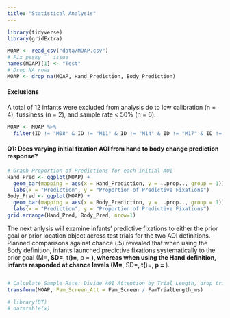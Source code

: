 ```yaml
---
title: "Statistical Analysis"
---
```


```r
library(tidyverse)
library(gridExtra)

MOAP <- read_csv("data/MOAP.csv")
# Fix pesky `` issue
names(MOAP)[1] <- "Test"
# Drop NA rows
MOAP <- drop_na(MOAP, Hand_Prediction, Body_Prediction)
```

#### Exclusions

A total of 12 infants were excluded from analysis do to low calibration (n = 4), fussiness (n = 2), and sample rate < 50% (n = 6).

```r
MOAP <- MOAP %>%
  filter(ID != "M08" & ID != "M11" & ID != "M14" & ID != "M17" & ID != "M18" & ID != "M25" & ID != "M26" & ID != "M27" & ID != "M30" & ID != "M31"  & ID != "M32"  & ID != "M33")
```

#### Q1: Does varying initial fixation AOI from hand to body change prediction response?

```r
# Graph Proportion of Predictions for each initial AOI
Hand_Pred <- ggplot(MOAP) +
  geom_bar(mapping = aes(x = Hand_Prediction, y = ..prop.., group = 1)) +
  labs(x = "Prediction", y = "Proportion of Predictive Fixations")
Body_Pred <- ggplot(MOAP) +
  geom_bar(mapping = aes(x = Body_Prediction, y = ..prop.., group = 1)) +
  labs(x = "Prediction", y = "Proportion of Predictive Fixations")
grid.arrange(Hand_Pred, Body_Pred, nrow=1)
```

The next anlysis will examine infants’ predictive fixations to either the prior goal or prior location object across test trials for the two AOI definitions. Planned comparisons against chance (.5) revealed that when using the Body definition, infants launched predictive fixations systematically to the prior goal (M=__, SD=__, t(__)=__, p = __), whereas when using the Hand definition, infants responded at chance levels (M=__, SD=__, t(__)=__, p = __).

```r

```


```r


# Calculate Sample Rate: Divide AOI Attention by Trial Length, drop trial length variables
transform(MOAP, Fam_Screen_Att = Fam_Screen / FamTrialLength_ms)
```

```r
# library(DT)
# datatable(x)
```


